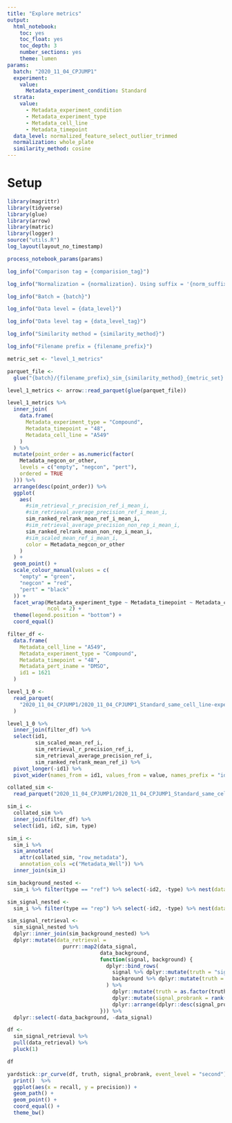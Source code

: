 ```yaml
---
title: "Explore metrics"
output:
  html_notebook:
    toc: yes
    toc_float: yes
    toc_depth: 3
    number_sections: yes
    theme: lumen
params:
  batch: "2020_11_04_CPJUMP1"
  experiment: 
    value:
      Metadata_experiment_condition: Standard
  strata:
    value:
      - Metadata_experiment_condition
      - Metadata_experiment_type
      - Metadata_cell_line
      - Metadata_timepoint
  data_level: normalized_feature_select_outlier_trimmed
  normalization: whole_plate
  similarity_method: cosine
---
```


# Setup

```r
library(magrittr)
library(tidyverse)
library(glue)
library(arrow)
library(matric)
library(logger)
source("utils.R")
log_layout(layout_no_timestamp)
```


```r
process_notebook_params(params)

log_info("Comparison tag = {comparision_tag}")

log_info("Normalization = {normalization}. Using suffix = '{norm_suffix}'")

log_info("Batch = {batch}")

log_info("Data level = {data_level}")

log_info("Data level tag = {data_level_tag}")

log_info("Similarity method = {similarity_method}")

log_info("Filename prefix = {filename_prefix}")
```

```r
metric_set <- "level_1_metrics"

parquet_file <-
  glue("{batch}/{filename_prefix}_sim_{similarity_method}_{metric_set}.parquet")

level_1_metrics <- arrow::read_parquet(glue(parquet_file))
```


```r
level_1_metrics %>%
  inner_join(
    data.frame(
      Metadata_experiment_type = "Compound",
      Metadata_timepoint = "48",
      Metadata_cell_line = "A549"
    )
  ) %>%
  mutate(point_order = as.numeric(factor(
    Metadata_negcon_or_other,
    levels = c("empty", "negcon", "pert"),
    ordered = TRUE
  ))) %>%
  arrange(desc(point_order)) %>%
  ggplot(
    aes(
      #sim_retrieval_r_precision_ref_i_mean_i,
      #sim_retrieval_average_precision_ref_i_mean_i,
      sim_ranked_relrank_mean_ref_i_mean_i,
      #sim_retrieval_average_precision_non_rep_i_mean_i,
      sim_ranked_relrank_mean_non_rep_i_mean_i,
      #sim_scaled_mean_ref_i_mean_i,
      color = Metadata_negcon_or_other
    )
  ) +
  geom_point() +
  scale_colour_manual(values = c(
    "empty" = "green",
    "negcon" = "red",
    "pert" = "black"
  )) +
  facet_wrap(Metadata_experiment_type ~ Metadata_timepoint ~ Metadata_cell_line,
             ncol = 2) +
  theme(legend.position = "bottom") + 
  coord_equal()

filter_df <-
  data.frame(
    Metadata_cell_line = "A549",
    Metadata_experiment_type = "Compound",
    Metadata_timepoint = "48",
    Metadata_pert_iname = "DMSO",
    id1 = 1621
  )

level_1_0 <-
  read_parquet(
    "2020_11_04_CPJUMP1/2020_11_04_CPJUMP1_Standard_same_cell_line-experiment_condition-experiment_type-timepoint_normalized_feature_select_outlier_trimmed_sim_cosine_level_1_0_metrics.parquet"
  )

level_1_0 %>%
  inner_join(filter_df) %>%
  select(id1,
         sim_scaled_mean_ref_i,
         sim_retrieval_r_precision_ref_i,
         sim_retrieval_average_precision_ref_i,
         sim_ranked_relrank_mean_ref_i) %>% 
  pivot_longer(-id1) %>%
  pivot_wider(names_from = id1, values_from = value, names_prefix = "id")

collated_sim <- 
  read_parquet("2020_11_04_CPJUMP1/2020_11_04_CPJUMP1_Standard_same_cell_line-experiment_condition-experiment_type-timepoint_normalized_feature_select_outlier_trimmed_sim_cosine_collated.parquet")

sim_i <-
  collated_sim %>%
  inner_join(filter_df) %>%
  select(id1, id2, sim, type) 

sim_i <- 
  sim_i %>% 
  sim_annotate(
    attr(collated_sim, "row_metadata"), 
    annotation_cols =c("Metadata_Well")) %>% 
  inner_join(sim_i)

sim_background_nested <-
  sim_i %>% filter(type == "ref") %>% select(-id2, -type) %>% nest(data_background = c(sim, Metadata_Well2))

sim_signal_nested <-
  sim_i %>% filter(type == "rep") %>% select(-id2, -type) %>% nest(data_signal = c(sim, Metadata_Well2))

sim_signal_retrieval <-
  sim_signal_nested %>%
  dplyr::inner_join(sim_background_nested) %>%
  dplyr::mutate(data_retrieval =
                  purrr::map2(data_signal,
                              data_background,
                              function(signal, background) {
                                dplyr::bind_rows(
                                  signal %>% dplyr::mutate(truth = "signal"),
                                  background %>% dplyr::mutate(truth = "background")
                                ) %>%
                                  dplyr::mutate(truth = as.factor(truth)) %>%
                                  dplyr::mutate(signal_probrank = rank(sim) / dplyr::n()) %>%
                                  dplyr::arrange(dplyr::desc(signal_probrank))
                              })) %>%
  dplyr::select(-data_background, -data_signal)

df <-
  sim_signal_retrieval %>%
  pull(data_retrieval) %>% 
  pluck(1)

df
```


```r
yardstick::pr_curve(df, truth, signal_probrank, event_level = "second") %>%
  print()  %>%
  ggplot(aes(x = recall, y = precision)) +
  geom_path() +
  geom_point() +
  coord_equal() +
  theme_bw()
```
